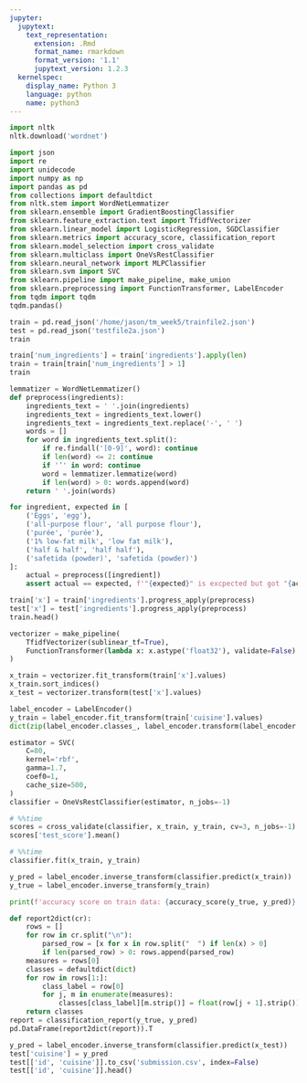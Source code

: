 ```yaml
---
jupyter:
  jupytext:
    text_representation:
      extension: .Rmd
      format_name: rmarkdown
      format_version: '1.1'
      jupytext_version: 1.2.3
  kernelspec:
    display_name: Python 3
    language: python
    name: python3
---
```


```python
import nltk
nltk.download('wordnet')
```

```python
import json
import re
import unidecode
import numpy as np
import pandas as pd
from collections import defaultdict
from nltk.stem import WordNetLemmatizer
from sklearn.ensemble import GradientBoostingClassifier
from sklearn.feature_extraction.text import TfidfVectorizer
from sklearn.linear_model import LogisticRegression, SGDClassifier
from sklearn.metrics import accuracy_score, classification_report
from sklearn.model_selection import cross_validate
from sklearn.multiclass import OneVsRestClassifier
from sklearn.neural_network import MLPClassifier
from sklearn.svm import SVC
from sklearn.pipeline import make_pipeline, make_union
from sklearn.preprocessing import FunctionTransformer, LabelEncoder
from tqdm import tqdm
tqdm.pandas()
```

```python
train = pd.read_json('/home/jason/tm_week5/trainfile2.json')
test = pd.read_json('testfile2a.json')
train
```

```python
train['num_ingredients'] = train['ingredients'].apply(len)
train = train[train['num_ingredients'] > 1]
train
```

```python
lemmatizer = WordNetLemmatizer()
def preprocess(ingredients):
    ingredients_text = ' '.join(ingredients)
    ingredients_text = ingredients_text.lower()
    ingredients_text = ingredients_text.replace('-', ' ')
    words = []
    for word in ingredients_text.split():
        if re.findall('[0-9]', word): continue
        if len(word) <= 2: continue
        if '’' in word: continue
        word = lemmatizer.lemmatize(word)
        if len(word) > 0: words.append(word)
    return ' '.join(words)

for ingredient, expected in [
    ('Eggs', 'egg'),
    ('all-purpose flour', 'all purpose flour'),
    ('purée', 'purée'),
    ('1% low-fat milk', 'low fat milk'),
    ('half & half', 'half half'),
    ('safetida (powder)', 'safetida (powder)')
]:
    actual = preprocess([ingredient])
    assert actual == expected, f'"{expected}" is excpected but got "{actual}"'

```

```python
train['x'] = train['ingredients'].progress_apply(preprocess)
test['x'] = test['ingredients'].progress_apply(preprocess)
train.head()
```

```python
vectorizer = make_pipeline(
    TfidfVectorizer(sublinear_tf=True),
    FunctionTransformer(lambda x: x.astype('float32'), validate=False)
)

x_train = vectorizer.fit_transform(train['x'].values)
x_train.sort_indices()
x_test = vectorizer.transform(test['x'].values)
```

```python
label_encoder = LabelEncoder()
y_train = label_encoder.fit_transform(train['cuisine'].values)
dict(zip(label_encoder.classes_, label_encoder.transform(label_encoder.classes_)))
```

```python
estimator = SVC(
    C=80,
    kernel='rbf',
    gamma=1.7,
    coef0=1,
    cache_size=500,
)
classifier = OneVsRestClassifier(estimator, n_jobs=-1)
```

```python
# %%time
scores = cross_validate(classifier, x_train, y_train, cv=3, n_jobs=-1)
scores['test_score'].mean()
```

```python
# %%time
classifier.fit(x_train, y_train)
```

```python
y_pred = label_encoder.inverse_transform(classifier.predict(x_train))
y_true = label_encoder.inverse_transform(y_train)

print(f'accuracy score on train data: {accuracy_score(y_true, y_pred)}')

def report2dict(cr):
    rows = []
    for row in cr.split("\n"):
        parsed_row = [x for x in row.split("  ") if len(x) > 0]
        if len(parsed_row) > 0: rows.append(parsed_row)
    measures = rows[0]
    classes = defaultdict(dict)
    for row in rows[1:]:
        class_label = row[0]
        for j, m in enumerate(measures):
            classes[class_label][m.strip()] = float(row[j + 1].strip())
    return classes
report = classification_report(y_true, y_pred)
pd.DataFrame(report2dict(report)).T
```

```python
y_pred = label_encoder.inverse_transform(classifier.predict(x_test))
test['cuisine'] = y_pred
test[['id', 'cuisine']].to_csv('submission.csv', index=False)
test[['id', 'cuisine']].head()
```
